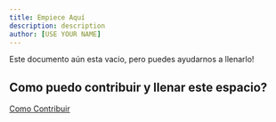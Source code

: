 ```yaml
---
title: Empiece Aquí
description: description
author: [USE YOUR NAME]
---
```


Este documento aún esta vacio, pero puedes ayudarnos a llenarlo!

## Como puedo contribuir y llenar este espacio?

[Como Contribuir](https://lordofthedocs.vercel.app/es/start/how-to-contribute/)